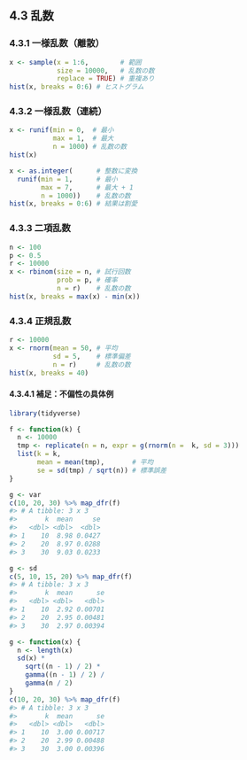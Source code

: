 ## 4.3 乱数

### 4.3.1 一様乱数（離散）

```r
x <- sample(x = 1:6,        # 範囲
            size = 10000,   # 乱数の数
            replace = TRUE) # 重複あり
hist(x, breaks = 0:6) # ヒストグラム
```

### 4.3.2 一様乱数（連続）

```r
x <- runif(min = 0,  # 最小
           max = 1,  # 最大
           n = 1000) # 乱数の数
hist(x)
```

```r
x <- as.integer(      # 整数に変換
  runif(min = 1,      # 最小
        max = 7,      # 最大 + 1
        n = 1000))    # 乱数の数
hist(x, breaks = 0:6) # 結果は割愛
```

### 4.3.3 二項乱数

```r
n <- 100
p <- 0.5
r <- 10000
x <- rbinom(size = n, # 試行回数
            prob = p, # 確率
            n = r)    # 乱数の数
hist(x, breaks = max(x) - min(x))
```

### 4.3.4 正規乱数

```r
r <- 10000
x <- rnorm(mean = 50, # 平均
           sd = 5,    # 標準偏差
           n = r)     # 乱数の数
hist(x, breaks = 40)
```

#### 4.3.4.1 補足：不偏性の具体例

```r
library(tidyverse)

f <- function(k) {
  n <- 10000
  tmp <- replicate(n = n, expr = g(rnorm(n =  k, sd = 3)))
  list(k = k,
       mean = mean(tmp),       # 平均
       se = sd(tmp) / sqrt(n)) # 標準誤差
}
```

```r
g <- var
c(10, 20, 30) %>% map_dfr(f)
#> # A tibble: 3 x 3
#>       k  mean     se
#>   <dbl> <dbl>  <dbl>
#> 1    10  8.98 0.0427
#> 2    20  8.97 0.0288
#> 3    30  9.03 0.0233
```

```r
g <- sd
c(5, 10, 15, 20) %>% map_dfr(f)
#> # A tibble: 3 x 3
#>       k  mean      se
#>   <dbl> <dbl>   <dbl>
#> 1    10  2.92 0.00701
#> 2    20  2.95 0.00481
#> 3    30  2.97 0.00394
```

```r
g <- function(x) {
  n <- length(x)
  sd(x) *
    sqrt((n - 1) / 2) *
    gamma((n - 1) / 2) /
    gamma(n / 2)
}
c(10, 20, 30) %>% map_dfr(f)
#> # A tibble: 3 x 3
#>       k  mean      se
#>   <dbl> <dbl>   <dbl>
#> 1    10  3.00 0.00717
#> 2    20  2.99 0.00488
#> 3    30  3.00 0.00396
```

